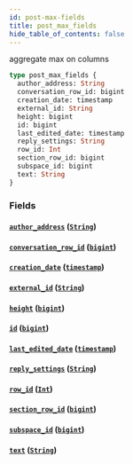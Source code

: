 ```yaml
---
id: post-max-fields
title: post_max_fields
hide_table_of_contents: false
---
```


aggregate max on columns

```graphql
type post_max_fields {
  author_address: String
  conversation_row_id: bigint
  creation_date: timestamp
  external_id: String
  height: bigint
  id: bigint
  last_edited_date: timestamp
  reply_settings: String
  row_id: Int
  section_row_id: bigint
  subspace_id: bigint
  text: String
}
```

### Fields

#### [`author_address`](#) ([`String`](/07-graphql/scalars/string))

#### [`conversation_row_id`](#) ([`bigint`](/07-graphql/scalars/bigint))

#### [`creation_date`](#) ([`timestamp`](/07-graphql/scalars/timestamp))

#### [`external_id`](#) ([`String`](/07-graphql/scalars/string))

#### [`height`](#) ([`bigint`](/07-graphql/scalars/bigint))

#### [`id`](#) ([`bigint`](/07-graphql/scalars/bigint))

#### [`last_edited_date`](#) ([`timestamp`](/07-graphql/scalars/timestamp))

#### [`reply_settings`](#) ([`String`](/07-graphql/scalars/string))

#### [`row_id`](#) ([`Int`](/07-graphql/scalars/int))

#### [`section_row_id`](#) ([`bigint`](/07-graphql/scalars/bigint))

#### [`subspace_id`](#) ([`bigint`](/07-graphql/scalars/bigint))

#### [`text`](#) ([`String`](/07-graphql/scalars/string))
